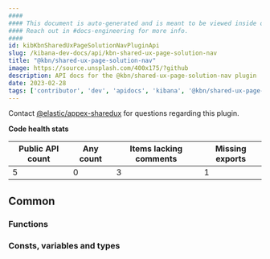 ```yaml
---
####
#### This document is auto-generated and is meant to be viewed inside our experimental, new docs system.
#### Reach out in #docs-engineering for more info.
####
id: kibKbnSharedUxPageSolutionNavPluginApi
slug: /kibana-dev-docs/api/kbn-shared-ux-page-solution-nav
title: "@kbn/shared-ux-page-solution-nav"
image: https://source.unsplash.com/400x175/?github
description: API docs for the @kbn/shared-ux-page-solution-nav plugin
date: 2023-02-28
tags: ['contributor', 'dev', 'apidocs', 'kibana', '@kbn/shared-ux-page-solution-nav']
---
```




Contact [@elastic/appex-sharedux](https://github.com/orgs/elastic/teams/appex-sharedux) for questions regarding this plugin.

**Code health stats**

| Public API count  | Any count | Items lacking comments | Missing exports |
|-------------------|-----------|------------------------|-----------------|
| 5 | 0 | 3 | 1 |

## Common

### Functions
<DocDefinitionList data={kbnSharedUxPageSolutionNavObj.common.functions}/>

### Consts, variables and types
<DocDefinitionList data={kbnSharedUxPageSolutionNavObj.common.misc}/>

